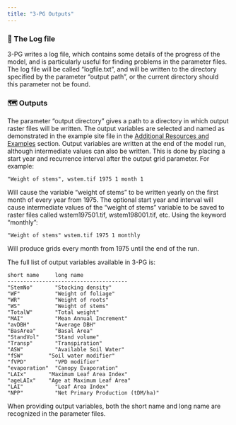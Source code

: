```yaml
---
title: "3-PG Outputs"
---
```


### 📜 The Log file

3-PG writes a log file, which contains some details of the progress of the model, and is particularly useful for finding problems in the parameter files. The log file will be called "logfile.txt", and will be written to the directory specified by the parameter "output path", or the current directory should this parameter not be found.

### 🗺️ Outputs

The parameter "output directory" gives a path to a directory in which output raster files will be written. The output variables are selected and named as demonstrated in the example site file in the [Additional Resources and Examples](/Section_7.qmd) section. Output variables are written at the end of the model run, although intermediate values can also be written. This is done by placing a start year and recurrence interval after the output grid parameter. For example:

```         
"Weight of stems", wstem.tif 1975 1 month 1
```

Will cause the variable "weight of stems" to be written yearly on the first month of every year from 1975. The optional start year and interval will cause intermediate values of the "weight of stems" variable to be saved to raster files called wstem197501.tif, wstem198001.tif, etc. Using the keyword "monthly":

```         
"Weight of stems" wstem.tif 1975 1 monthly
```

Will produce grids every month from 1975 until the end of the run.

The full list of output variables available in 3-PG is:

``` .custom-block
short name     long name
--------------------------------------
"StemNo"       "Stocking density"
"WF"           "Weight of foliage"
"WR"           "Weight of roots"
"WS"           "Weight of stems"
"TotalW"       "Total weight"
"MAI"          "Mean Annual Increment"
"avDBH"        "Average DBH"
"BasArea"      "Basal Area"
"StandVol"     "Stand volume"
"Transp"       "Transpiration"
"ASW"          "Available Soil Water"
"fSW"        "Soil water modifier"
"fVPD"         "VPD modifier"
"evaporation"  "Canopy Evaporation"
"LAIx"       "Maximum Leaf Area Index"
"ageLAIx"    "Age at Maximum Leaf Area"
"LAI"          "Leaf Area Index"
"NPP"          "Net Primary Production (tDM/ha)"
```

::: callout-note
When providing output variables, both the short name and long name are recognized in the parameter files.
:::

